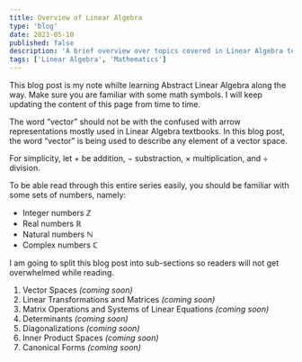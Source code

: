 ---
title: Overview of Linear Algebra
type: 'blog'
date: 2021-05-10
published: false
description: 'A brief overview over topics covered in Linear Algebra text book written by Stephen H. Friendberg'
tags: ['Linear Algebra', 'Mathematics']
---


This blog post is my note whilte learning Abstract Linear Algebra along the way.
Make sure you are familiar with some math symbols. I will keep updating the content of this page from time to time.

The word “vector” should not be with the confused with arrow representations mostly used in Linear Algebra textbooks.
In this blog post, the word “vector” is being used to describe any element of a vector space.

For simplicity, let $+$ be addition, $-$ substraction, $\times$ multiplication, and $\div$ division.

To be able read through this entire series easily, you should be familiar with some sets of numbers, namely:

- Integer numbers $\mathbb{Z}$
- Real numbers $\mathbb{R}$
- Natural numbers $\mathbb{N}$
- Complex numbers $\mathbb{C}$

I am going to split this blog post into sub-sections so readers will not get overwhelmed while reading.

1. Vector Spaces _(coming soon)_
2. Linear Transformations and Matrices _(coming soon)_
3. Matrix Operations and Systems of Linear Equations _(coming soon)_
4. Determinants _(coming soon)_
5. Diagonalizations _(coming soon)_
6. Inner Product Spaces _(coming soon)_
7. Canonical Forms _(coming soon)_

<!--
1. <Link to="./vector-space">Vector space</Link>
2. <Link to="./linear-transformations-and-matrices">Linear Transformations and Matrices</Link>
3. <Link to="./matrix-operations-and-systems-of-linear-equations">Matrix Operations and Systems of Linear Equations</Link>
4. <Link to="./determinants">Determinants</Link>
5. <Link to="./diagonalizations">Diagonalizations</Link>
6. <Link to="./inner-product-spaces">Inner Product Spaces</Link>
7. <Link to="./canonical-forms">Canonical Forms</Link>
-->
